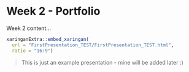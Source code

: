# Week 2 - Portfolio

Week 2 content...

```r
xaringanExtra::embed_xaringan(
  url = "FirstPresentation_TEST/FirstPresentation_TEST.html",
  ratio = "16:9")

```

> This is just an example presentation - mine will be added later :)
